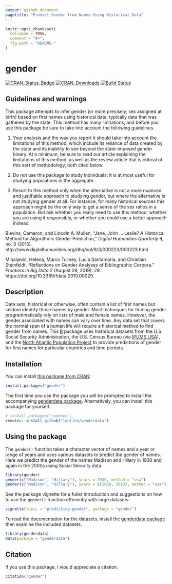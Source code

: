 ```yaml
---
output: github_document
pagetitle: "Predict Gender from Names Using Historical Data"
---
```


<!-- README.md is generated from README.Rmd. Please edit that file -->

```r
knitr::opts_chunk$set(
  collapse = TRUE,
  comment = "#>",
  fig.path = "README-"
)
```

# gender 

[![CRAN_Status_Badge](http://www.r-pkg.org/badges/version/gender)](https://CRAN.R-project.org/package=gender)
[![CRAN_Downloads](http://cranlogs.r-pkg.org/badges/grand-total/gender)](https://CRAN.R-project.org/package=gender)
[![Build Status](https://travis-ci.org/lmullen/gender.svg?branch=master)](https://travis-ci.org/lmullen/gender) 

## Guidelines and warnings

This package attempts to infer gender (or more precisely, sex assigned at birth) based on first names using historical data, typically data that was gathered by the state. This method has many limitations, and before you use this package be sure to take into account the following guidelines.

(1) Your analysis and the way you report it should take into account the limitations of this method, which include its reliance of data created by the state and its inability to see beyond the state-imposed gender binary. At a minimum, be sure to read our article explaining the limitations of this method, as well as the review article that is critical of this sort of methodology, both cited below.

(2) Do not use this package to study individuals: it is at most useful for studying populations in the aggregate.

(3) Resort to this method only when the alternative is not a more nuanced and justifiable approach to studying gender, but where the alternative is not studying gender at all. For instance, for many historical sources this approach might be the only way to get a sense of the sex ratios in a population. But ask whether you really need to use this method, whether you are using it responsibly, or whether you could use a better approach instead. 

Blevins, Cameron, and Lincoln A. Mullen, “Jane, John … Leslie? A Historical Method for Algorithmic Gender Prediction,” *Digital Humanities Quarterly* 9, no. 3 (2015).  http://www.digitalhumanities.org/dhq/vol/9/3/000223/000223.html

Mihaljević, Helena, Marco Tullney, Lucía Santamaría, and Christian Steinfeldt. “Reflections on Gender Analyses of Bibliographic Corpora.” *Frontiers in Big Data* 2 (August 28, 2019): 29. https://doi.org/10.3389/fdata.2019.00029.

## Description

Data sets, historical or otherwise, often contain a list of first names but seldom identify those names by gender. Most techniques for finding gender programmatically rely on lists of male and female names. However, the gender associated with names can vary over time. Any data set that covers the normal span of a human life will require a historical method to find gender from names. This [R](https://www.r-project.org/) package uses historical datasets from the U.S. Social Security Administration, the U.S. Census Bureau (via [IPUMS USA](https://usa.ipums.org/usa/)), and the [North Atlantic Population Project](https://www.nappdata.org/napp/) to provide predictions of gender for first names for particular countries and time periods.

## Installation

You can install [this package from CRAN](https://cran.r-project.org/package=gender):

```r
install.packages("gender")
```

The first time you use the package you will be prompted to install the accompanying [genderdata package](https://github.com/ropensci/genderdata). Alternatively, you can install this package for yourself.

```r
# install.packages("remotes")
remotes::install_github("lmullen/genderdata")
```

## Using the package

The `gender()` function takes a character vector of names and a year or range of years and uses various datasets to predict the gender of names. Here we predict the gender of the names Madison and Hillary in 1930 and again in the 2000s using Social Security data.

```r
library(gender)
gender(c("Madison", "Hillary"), years = 1930, method = "ssa")
gender(c("Madison", "Hillary"), years = c(2000, 2010), method = "ssa")
```

See the package vignette for a fuller introduction and suggestions on how to use the `gender()` function efficiently with large datasets.

```r
vignette(topic = "predicting-gender", package = "gender")
```

To read the documentation for the datasets, install the [genderdata package](https://github.com/ropensci/genderdata) then examine the included datasets.

```r
library(genderdata)
data(package = "genderdata")
```

## Citation

If you use this package, I would appreciate a citation.

```r
citation("gender")
```
